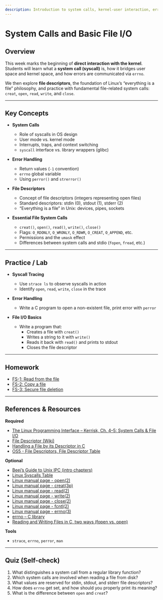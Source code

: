 ```yaml
---
description: Introduction to system calls, kernel-user interaction, error handling, and file I/O via file descriptors in Linux.
---
```


# System Calls and Basic File I/O

## Overview
This week marks the beginning of **direct interaction with the kernel**.  
Students will learn what a **system call (syscall)** is, how it bridges user space and kernel space, and how errors are communicated via `errno`.  

We then explore **file descriptors**, the foundation of Linux’s “everything is a file” philosophy, and practice with fundamental file-related system calls: `creat`, `open`, `read`, `write`, and `close`.

---

## Key Concepts
- **System Calls**
  - Role of syscalls in OS design  
  - User mode vs. kernel mode  
  - Interrupts, traps, and context switching  
  - `syscall` interface vs. library wrappers (glibc)  

- **Error Handling**
  - Return values (`-1` convention)  
  - `errno` global variable  
  - Using `perror()` and `strerror()`  

- **File Descriptors**
  - Concept of file descriptors (integers representing open files)  
  - Standard descriptors: stdin (0), stdout (1), stderr (2)  
  - “Everything is a file” in Unix: devices, pipes, sockets  

- **Essential File System Calls**
  - `creat()`, `open()`, `read()`, `write()`, `close()`  
  - Flags: `O_RDONLY`, `O_WRONLY`, `O_RDWR`, `O_CREAT`, `O_APPEND`, etc.  
  - Permissions and the `umask` effect  
  - Differences between system calls and stdio (`fopen`, `fread`, etc.)  

---

## Practice / Lab
- **Syscall Tracing**
  - Use `strace ls` to observe syscalls in action  
  - Identify `open`, `read`, `write`, `close` in the trace  

- **Error Handling**
  - Write a C program to open a non-existent file, print error with `perror`  

- **File I/O Basics**
  - Write a program that:  
    - Creates a file with `creat()`  
    - Writes a string to it with `write()`  
    - Reads it back with `read()` and prints to stdout  
    - Closes the file descriptor  

---

## Homework
- [FS-1: Read from the file](/system-programming/tasks/file-systems/read-file/)
- [FS-2: Copy a file](/system-programming/tasks/file-systems/copy-file/)
- [FS-3: Secure file deletion](/system-programming/tasks/file-systems/secure-file-deletion/)

---

## References & Resources

**Required**  
- [The Linux Programming Interface – Kerrisk, Ch. 4–5: System Calls & File I/O](https://man7.org/tlpi/)  
- [File Descriptor (Wiki)](https://en.wikipedia.org/wiki/File_descriptor)
- [Handling a File by its Descriptor in C](https://www.codequoi.com/en/handling-a-file-by-its-descriptor-in-c/)
- [OS5 - File Descriptors, File Descriptor Table](https://www.youtube.com/watch?v=crd2hgzBVTo)

**Optional**  
- [Beej’s Guide to Unix IPC (intro chapters)](https://beej.us/guide/bgipc/)  
- [Linux Syscalls Table](https://filippo.io/linux-syscall-table/)  
- [Linux manual page - open(2)](https://man7.org/linux/man-pages/man2/open.2.html)
- [Linux manual page - creat(3p)](https://man7.org/linux/man-pages/man3/creat.3p.html)
- [Linux manual page - read(2)](https://man7.org/linux/man-pages/man2/read.2.html)
- [Linux manual page - write(2)](https://man7.org/linux/man-pages/man2/write.2.html)
- [Linux manual page - close(2)](https://man7.org/linux/man-pages/man2/close.2.html)
- [Linux manual page - fcntl(2)](https://man7.org/linux/man-pages/man2/fcntl.2.html)
- [Linux manual page - errno(3)](https://man7.org/linux/man-pages/man3/errno.3.html)
- [errno – C library](https://man7.org/linux/man-pages/man3/errno.3.html) 
- [Reading and Writing Files in C, two ways (fopen vs. open)](https://www.youtube.com/watch?v=BQJBe4IbsvQ)

**Tools**  
- `strace`, `errno`, `perror`, `man`  

---

## Quiz (Self-check)
1. What distinguishes a system call from a regular library function?  
2. Which system calls are involved when reading a file from disk?  
3. What values are reserved for stdin, stdout, and stderr file descriptors?  
4. How does `errno` get set, and how should you properly print its meaning?  
5. What is the difference between `open` and `creat`?  

